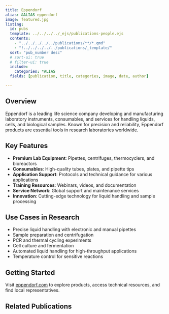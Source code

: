 ```yaml
---
title: Eppendorf
alias: &ALIAS eppendorf
image: featured.jpg
listing:
  id: pubs
  template: ../../../../_ejs/publications-people.ejs 
  contents: 
    - "../../../../../publications/**/*.qmd"
    - "!../../../../../publications/_template/"
  sort: "pub_number desc"
  # sort-ui: true
  # filter-ui: true
  include:
    categories: *ALIAS
  fields: [publication, title, categories, image, date, author]

---
```


## Overview

Eppendorf is a leading life science company developing and manufacturing laboratory instruments, consumables, and services for handling liquids, cells, and biological samples. Known for precision and reliability, Eppendorf products are essential tools in research laboratories worldwide.

## Key Features

- **Premium Lab Equipment**: Pipettes, centrifuges, thermocyclers, and bioreactors
- **Consumables**: High-quality tubes, plates, and pipette tips
- **Application Support**: Protocols and technical guidance for various applications
- **Training Resources**: Webinars, videos, and documentation
- **Service Network**: Global support and maintenance services
- **Innovation**: Cutting-edge technology for liquid handling and sample processing

## Use Cases in Research

- Precise liquid handling with electronic and manual pipettes
- Sample preparation and centrifugation
- PCR and thermal cycling experiments
- Cell culture and fermentation
- Automated liquid handling for high-throughput applications
- Temperature control for sensitive reactions

## Getting Started

Visit [eppendorf.com](https://www.eppendorf.com) to explore products, access technical resources, and find local representatives.

## Related Publications

:::{#pubs}
:::